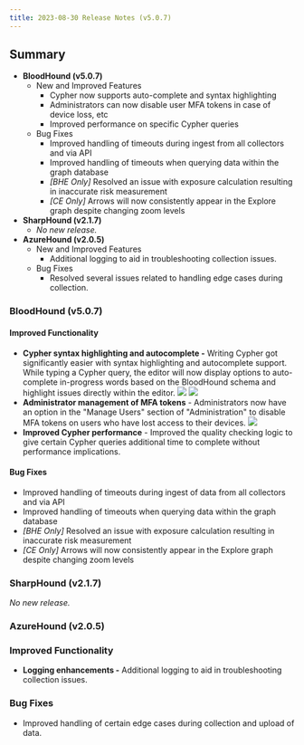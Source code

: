 ```yaml
---
title: 2023-08-30 Release Notes (v5.0.7)
---
```


## Summary

* **BloodHound (v5.0.7)**
    * New and Improved Features
        * Cypher now supports auto-complete and syntax highlighting
        * Administrators can now disable user MFA tokens in case of device loss, etc
        * Improved performance on specific Cypher queries
    * Bug Fixes
        * Improved handling of timeouts during ingest from all collectors and via API
        * Improved handling of timeouts when querying data within the graph database
        * _\[BHE Only\]_ Resolved an issue with exposure calculation resulting in inaccurate risk measurement
        * _\[CE Only\]_ Arrows will now consistently appear in the Explore graph despite changing zoom levels
* **SharpHound (v2.1.7)**
    * _No new release._
* **AzureHound (v2.0.5)**
    * New and Improved Features
        * Additional logging to aid in troubleshooting collection issues.
    * Bug Fixes
        * Resolved several issues related to handling edge cases during collection.

### BloodHound (v5.0.7)
#### Improved Functionality

* **Cypher syntax highlighting and autocomplete -** Writing Cypher got significantly easier with syntax highlighting and autocomplete support. While typing a Cypher query, the editor will now display options to auto-complete in-progress words based on the BloodHound schema and highlight issues directly within the editor.
    ![](/hc/article_attachments/18383320555675) ![](/hc/article_attachments/18383344818331)
* **Administrator management of MFA tokens** \- Administrators now have an option in the "Manage Users" section of "Administration" to disable MFA tokens on users who have lost access to their devices.
    ![](/hc/article_attachments/18382121980827)
* **Improved Cypher performance** \- Improved the quality checking logic to give certain Cypher queries additional time to complete without performance implications.

#### Bug Fixes

* Improved handling of timeouts during ingest of data from all collectors and via API
* Improved handling of timeouts when querying data within the graph database
* _\[BHE Only\]_ Resolved an issue with exposure calculation resulting in inaccurate risk measurement
* _\[CE Only\]_ Arrows will now consistently appear in the Explore graph despite changing zoom levels

### SharpHound (v2.1.7)

_No new release._

### AzureHound (v2.0.5)
### Improved Functionality

* **Logging enhancements -** Additional logging to aid in troubleshooting collection issues.

### Bug Fixes

* Improved handling of certain edge cases during collection and upload of data.


